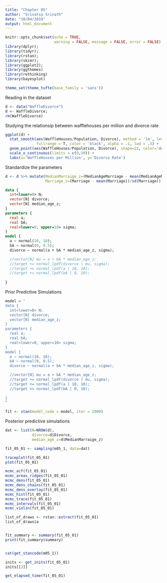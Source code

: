 ```yaml
---
title: "Chapter 05"
author: "Srivatsa Srinath"
date: "10/04/2019"
output: html_document
---
```


```r
knitr::opts_chunk$set(echo = TRUE, 
                      warning = FALSE, message = FALSE, error = FALSE)
library(dplyr); 
library(tidyr); 
library(rstan); 
library(skimr); 
library(ggplot2); 
library(ggthemes)
library(rethinking)
library(bayesplot)

theme_set(theme_tufte(base_family = 'sans'))
```

Reading in the dataset

```r

d <- data("WaffleDivorce")
d <- WaffleDivorce; 
rm(WaffleDivorce)

```


Studying the relationsip between wafflehouses per million and divorce rate

```r

ggplot(d) +
  stat_smooth(aes(WaffleHouses/Population, Divorce), method = 'lm', level = .89, 
              fullrange = T, color = 'black', alpha = .1, lwd = .3) +
  geom_point(aes(WaffleHouses/Population, Divorce), shape=21, color='dodgerblue') +
  scale_x_continuous(limits = c(0,50)) +
  labs(x='WaffleHouses per Million', y='Divorce Rate')

```

Standardize the parameters

```r

d <- d %>% mutate(MedianMarraige_z=(MedianAgeMarriage - mean(MedianAgeMarriage))/sd(MedianAgeMarriage),
                  Marriage_z=(Marriage - mean(Marriage))/sd(Marriage))

```


```stan
data {
  int<lower=0> N;
  vector[N] divorce;
  vector[N] median_age_z;
}
parameters {
  real a;
  real bA;
  real<lower=0, upper=10> sigma;
}
model {
  a ~ normal(10, 10);
  bA ~ normal(0, 0.5);
  divorce ~ normal(a + bA * median_age_z, sigma);

  //vector[N] mu = a + bA * median_age_z;
  //target += normal_lpdf(divorce | mu, sigma);
  //target += normal_lpdf(a | 10, 10);
  //target += normal_lpdf(bA | 0, 10);
  
}

```

Prior Predictive Simulations
```r

model = "
data {
  int<lower=0> N;
  vector[N] divorce;
  vector[N] median_age_z;
}
parameters {
  real a;
  real bA;
  real<lower=0, upper=10> sigma;
}
model {
  a ~ normal(10, 10);
  bA ~ normal(0, 0.5);
  divorce ~ normal(a + bA * median_age_z, sigma);

  //vector[N] mu = a + bA * median_age_z;
  //target += normal_lpdf(divorce | mu, sigma);
  //target += normal_lpdf(a | 10, 10);
  //target += normal_lpdf(bA | 0, 10);
  
}
"

fit <- stan(model_code = model, iter = 2000)


```



Posterior predictive simulations

```r

dat <- list(N=NROW(d),
            divorce=d$Divorce,
            median_age_z=d$MedianMarraige_z)

fit_05_01 <- sampling(m05_1, data=dat)

```

```r

traceplot(fit_05_01)
plot(fit_05_01)
```


```r

mcmc_acf(fit_05_01)
mcmc_areas_ridges(fit_05_01)
mcmc_dens(fit_05_01)
mcmc_dens_chains(fit_05_01)
mcmc_dens_overlay(fit_05_01)
mcmc_hist(fit_05_01)
mcmc_trace(fit_05_01)
mcmc_intervals(fit_05_01)
mcmc_violin(fit_05_01)
```

```r
list_of_draws <- rstan::extract(fit_05_01)
list_of_draws$a


fit_summary <- summary(fit_05_01)
print(fit_summary$summary)


cat(get_stancode(m05_1))

inits <- get_inits(fit_05_01)
inits[[2]]

get_elapsed_time(fit_05_01)
```

